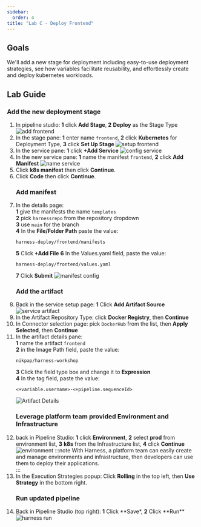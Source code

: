 ```yaml
---
sidebar:
  order: 4
title: "Lab C - Deploy Frontend"
---
```


## Goals

We'll add a new stage for deployment including easy-to-use deployment strategies, see how variables facilitate reusability, and effortlessly create and deploy kubernetes workloads.

## Lab Guide

### Add the new deployment stage

1. In pipeline studio: **1** click **Add Stage**, **2** **Deploy** as the Stage Type
   ![add frontend](../../../img/harness2adddeploy.png)
1. In the stage pane: **1** enter name `frontend`, **2** click **Kubernetes** for Deployment Type, **3** click **Set Up Stage**
   ![setup frontend](../../../img/harness2frontend.png)
1. In the service pane: **1** click **+Add Service**
   ![config service](../../../img/harness2addservice.png)
1. In the new service pane: **1** name the manifest `frontend`, **2** click **Add Manifest**
   ![name service](../../../img/harness2addmanifest.png)
1. Click **k8s manifest** then click **Continue**.
1. Click **Code** then click **Continue**.
   ### Add manifest
1. In the details page:  
   **1** give the manifests the name `templates`  
   **2** pick `harnessrepo` from the repository dropdown  
   **3** use `main` for the branch  
   **4** In the **File/Folder Path** paste the value:
   ```
   harness-deploy/frontend/manifests
   ```
   **5** Click **+Add File**
   **6** In the Values.yaml field, paste the value:
   ```
   harness-deploy/frontend/values.yaml
   ```
   **7** Click **Submit**
   ![manifest config](../../../img/harness2manifestdetails.png)
   ### Add the artifact
1. Back in the service setup page: **1** Click **Add Artifact Source**
   ![service artifact](../../../img/harness2serviceartifact.png)
1. In the Artifact Repository Type: click **Docker Registry**, then **Continue**
1. In Connector selection page: pick `DockerHub` from the list, then **Apply Selected**, then **Continue**
1. In the artifact details pane:  
   **1** name the artifact `frontend`  
   **2** in the Image Path field, paste the value:
   ```
   nikpap/harness-workshop
   ```
   **3** Click the field type box and change it to **Expression**  
   **4** In the tag field, paste the value:
   ```
   <+variable.username>-<+pipeline.sequenceId>
   ```
   ![Artifact Details](../../../img/harness2artifactdetails.png)
   ### Leverage platform team provided Environment and Infrastructure
1. back in Pipeline Studio: **1** click **Environment**, **2** select **prod** from environment list, **3** **k8s** from the Infrastructure list, **4** click **Continue**
   ![environment](../../../img/harness2environment.png)
   :::note
   With Harness, a platform team can easily create and manage environments and infrastructure, then developers can use them to deploy their applications.  
   :::
1. In the Execution Strategies popup: Click **Rolling** in the top left, then **Use Strategy** in the bottom right.
   ### Run updated pipeline
1. Back in Pipeline Studio (top right): **1** Click **Save\*, **2** Click **Run\*\*
   ![harness run](../../../img/saverun.png)
